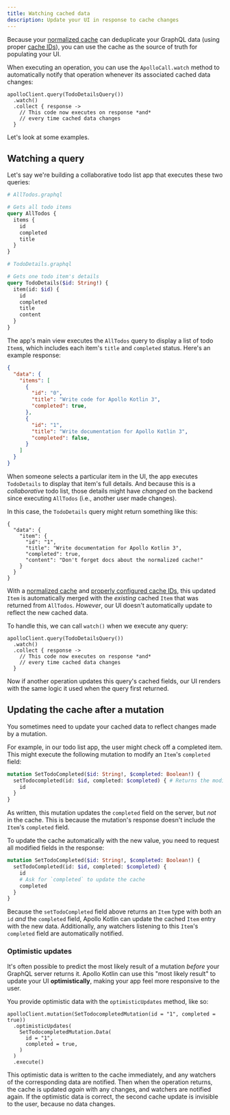 ```yaml
---
title: Watching cached data
description: Update your UI in response to cache changes
---
```


Because your [normalized cache](./normalized-cache/) can deduplicate your GraphQL data (using proper [cache IDs](./declarative-ids/)), you can use the cache as the source of truth for populating your UI.

When executing an operation, you can use the `ApolloCall.watch` method to automatically notify that operation whenever its associated cached data changes:

```kotlin{2}
apolloClient.query(TodoDetailsQuery())
  .watch()
  .collect { response ->
    // This code now executes on response *and*
    // every time cached data changes
  }
```

Let's look at some examples.

## Watching a query

Let's say we're building a collaborative todo list app that executes these two queries:


<CodeColumns>

```graphql
# AllTodos.graphql

# Gets all todo items
query AllTodos {
  items {
    id
    completed
    title
  }
}
```

```graphql
# TodoDetails.graphql

# Gets one todo item's details
query TodoDetails($id: String!) {
  item(id: $id) {
    id
    completed
    title
    content
  }
}
```

</CodeColumns>

The app's main view executes the `AllTodos` query to display a list of todo `Item`s, which includes each item's `title` and `completed` status. Here's an example response:

```json
{
  "data": {
    "items": [
      {
        "id": "0",
        "title": "Write code for Apollo Kotlin 3",
        "completed": true,
      },
      {
        "id": "1",
        "title": "Write documentation for Apollo Kotlin 3",
        "completed": false,
      }
    ]
  }
}
```

When someone selects a particular item in the UI, the app executes `TodoDetails` to display that item's full details. And because this is a _collaborative_ todo list, those details might have _changed_ on the backend since executing `AllTodos` (i.e., another user made changes).

In this case, the `TodoDetails` query might return something like this:

```json{6-7}
{
  "data": {
    "item": {
      "id": "1",
      "title": "Write documentation for Apollo Kotlin 3",
      "completed": true,
      "content": "Don't forget docs about the normalized cache!"
    }
  }
}
```

With a [normalized cache](./normalized-cache) and [properly configured cache IDs](./declarative-ids/), this updated `Item` is automatically merged with the _existing_ cached `Item` that was returned from `AllTodos`. _However_, our UI doesn't automatically update to reflect the new cached data.

To handle this, we can call `watch()` when we execute any query:

```kotlin{2}
apolloClient.query(TodoDetailsQuery())
  .watch()
  .collect { response ->
    // This code now executes on response *and*
    // every time cached data changes
  }
```

Now if another operation updates this query's cached fields, our UI renders with the same logic it used when the query first returned.

## Updating the cache after a mutation

You sometimes need to update your cached data to reflect changes made by a mutation.

For example, in our todo list app, the user might check off a completed item. This might execute the following mutation to modify an `Item`'s `completed` field:

```graphql
mutation SetTodoCompleted($id: String!, $completed: Boolean!) {
  setTodocompleted(id: $id, completed: $completed) { # Returns the modified Item
    id
  }
}
```

As written, this mutation updates the `completed` field on the server, but _not_ in the cache. This is because the mutation's response doesn't include the `Item`'s `completed` field.

To update the cache automatically with the new value, you need to request all modified fields in the response:

```graphql
mutation SetTodoCompleted($id: String!, $completed: Boolean!) {
  setTodoCompleted(id: $id, completed: $completed) {
    id
    # Ask for `completed` to update the cache
    completed
  }
}
```

Because the `setTodoCompleted` field above returns an `Item` type with both an `id` _and_ the `completed` field, Apollo Kotlin can update the cached `Item` entry with the new data. Additionally, any watchers listening to this `Item`'s `completed` field are automatically notified.

### Optimistic updates

It's often possible to predict the most likely result of a mutation _before_ your GraphQL server returns it. Apollo Kotlin can use this "most likely result" to update your UI **optimistically**, making your app feel more responsive to the user.

You provide optimistic data with the `optimisticUpdates` method, like so:

```kotlin{2-7}
apolloClient.mutation(SetTodocompletedMutation(id = "1", completed = true))
  .optimisticUpdates(
    SetTodocompletedMutation.Data(
      id = "1",
      completed = true,
    )
  )
  .execute()
```

This optimistic data is written to the cache immediately, and any watchers of the corresponding data are notified. Then when the operation returns, the cache is updated _again_ with any changes, and watchers are notified again. If the optimistic data is correct, the second cache update is invisible to the user, because no data changes.
